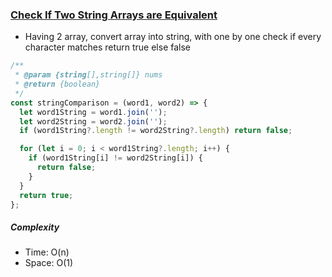 ### [Check If Two String Arrays are Equivalent](https://leetcode.com/problems/check-if-two-string-arrays-are-equivalent/)

- Having 2 array, convert array into string, with one by one check if every character matches return true else false

```js copy
/**
 * @param {string[],string[]} nums
 * @return {boolean}
 */
const stringComparison = (word1, word2) => {
  let word1String = word1.join('');
  let word2String = word2.join('');
  if (word1String?.length != word2String?.length) return false;

  for (let i = 0; i < word1String?.length; i++) {
    if (word1String[i] != word2String[i]) {
      return false;
    }
  }
  return true;
};
```

##### Complexity

- Time: O(n)
- Space: O(1)
